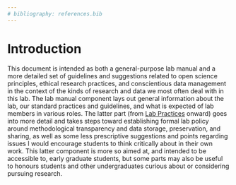 ```yaml
---
# bibliography: references.bib
---
```


# Introduction {#intro}

This document is intended as both a general-purpose lab manual and a more detailed set of guidelines and suggestions related to open science principles, ethical research practices, and conscientious data management in the context of the kinds of research and data we most often deal with in this lab. The lab manual component lays out general information about the lab, our standard practices and guidelines, and what is expected of lab members in various roles. The latter part (from [Lab Practices](08-lab-practices.qmd#lab-practices) onward) goes into more detail and takes steps toward establishing formal lab policy around methodological transparency and data storage, preservation, and sharing, as well as some less prescriptive suggestions and points regarding issues I would encourage students to think critically about in their own work. This latter component is more so aimed at, and intended to be accessible to, early graduate students, but some parts may also be useful to honours students and other undergraduates curious about or considering pursuing research.